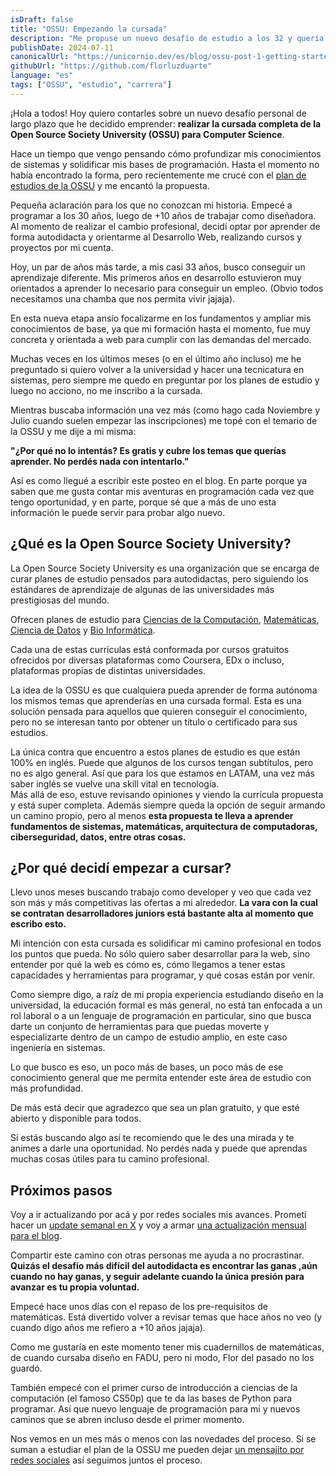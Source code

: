 ```yaml
---
isDraft: false
title: "OSSU: Empezando la cursada"
description: "Me propuse un nuevo desafío de estudio a los 32 y quería contarles todo sobre el tema."
publishDate: 2024-07-11
canonicalUrl: "https://unicornio.dev/es/blog/ossu-post-1-getting-started"
githubUrl: "https://github.com/florluzduarte"
language: "es"
tags: ["OSSU", "estudio", "carrera"]
---
```


¡Hola a todos! Hoy quiero contarles sobre un nuevo desafío personal de largo plazo que he decidido emprender: **realizar la cursada completa de la Open Source Society University (OSSU) para Computer Science**.  

Hace un tiempo que vengo pensando cómo profundizar mis conocimientos de sistemas y solidificar mis bases de programación. Hasta el momento no había encontrado la forma, pero recientemente me crucé con el [plan de estudios de la OSSU](https://github.com/ossu/computer-science) y me encantó la propuesta.  

Pequeña aclaración para los que no conozcan mi historia. Empecé a programar a los 30 años, luego de +10 años de trabajar como diseñadora. Al momento de realizar el cambio profesional, decidí optar por aprender de forma autodidacta y orientarme al Desarrollo Web, realizando cursos y proyectos por mi cuenta.  

Hoy, un par de años más tarde, a mis casi 33 años, busco conseguir un aprendizaje diferente. Mis primeros años en desarrollo estuvieron muy orientados a aprender lo necesario para conseguir un empleo. (Obvio todos necesitamos una chamba que nos permita vivir jajaja).    

En esta nueva etapa ansío focalizarme en los fundamentos y ampliar mis conocimientos de base, ya que mi formación hasta el momento, fue muy concreta y orientada a web para cumplir con las demandas del mercado.  

Muchas veces en los últimos meses (o en el último año incluso) me he preguntado si quiero volver a la universidad y hacer una tecnicatura en sistemas, pero siempre me quedo en preguntar por los planes de estudio y luego no acciono, no me inscribo a la cursada.   

Mientras buscaba información una vez más (como hago cada Noviembre y Julio cuando suelen empezar las inscripciones) me topé con el temario de la OSSU y me dije a mi misma:  

**"¿Por qué no lo intentás? Es gratis y cubre los temas que querías aprender. No perdés nada con intentarlo."**   

Así es como llegué a escribir este posteo en el blog. En parte porque ya saben que me gusta contar mis aventuras en programación cada vez que tengo oportunidad, y en parte, porque sé que a más de uno esta información le puede servir para probar algo nuevo.  

## ¿Qué es la Open Source Society University?

La Open Source Society University es una organización que se encarga de curar planes de estudio pensados para autodidactas, pero siguiendo los estándares de aprendizaje de algunas de las universidades más prestigiosas del mundo.  

Ofrecen planes de estudio para [Ciencias de la Computación](https://github.com/ossu/computer-science), [Matemáticas](https://github.com/ossu/math), [Ciencia de Datos](https://github.com/ossu/data-science) y [Bio Informática](https://github.com/ossu/bioinformatics).   

Cada una de estas currículas está conformada por cursos gratuitos ofrecidos por diversas plataformas como Coursera, EDx o incluso, plataformas propias de distintas universidades.  

La idea de la OSSU es que cualquiera pueda aprender de forma autónoma los mismos temas que aprenderías en una cursada formal. Esta es una solución pensada para aquellos que quieren conseguir el conocimiento, pero no se interesan tanto por obtener un título o certificado para sus estudios.  

La única contra que encuentro a estos planes de estudio es que están 100% en inglés. Puede que algunos de los cursos tengan subtítulos, pero no es algo general. Así que para los que estamos en LATAM, una vez más saber inglés se vuelve una skill vital en tecnología.   
Más allá de eso, estuve revisando opiniones y viendo la currícula propuesta y está super completa. Además siempre queda la opción de seguir armando un camino propio, pero al menos **esta propuesta te lleva a aprender fundamentos de sistemas, matemáticas, arquitectura de computadoras, ciberseguridad, datos, entre otras cosas.** 

## ¿Por qué decidí empezar a cursar?

Llevo unos meses buscando trabajo como developer y veo que cada vez son más y más competitivas las ofertas a mi alrededor. **La vara con la cual se contratan desarrolladores juniors está bastante alta al momento que escribo esto.**  

Mi intención con esta cursada es solidificar mi camino profesional en todos los puntos que pueda. No sólo quiero saber desarrollar para la web, sino entender por qué la web es cómo es, cómo llegamos a tener estas capacidades y herramientas para programar, y qué cosas están por venir.  

Como siempre digo, a raíz de mi propia experiencia estudiando diseño en la universidad, la educación formal es más general, no está tan enfocada a un rol laboral o a un lenguaje de programación en particular, sino que busca darte un conjunto de herramientas para que puedas moverte y especializarte dentro de un campo de estudio amplio, en este caso ingeniería en sistemas.  

Lo que busco es eso, un poco más de bases, un poco más de ese conocimiento general que me permita entender este área de estudio con más profundidad.  

De más está decir que agradezco que sea un plan gratuito, y que esté abierto y disponible para todos.  

Si estás buscando algo así te recomiendo que le des una mirada y te animes a darle una oportunidad. No perdés nada y puede que aprendas muchas cosas útiles para tu camino profesional.  

## Próximos pasos

Voy a ir actualizando por acá y por redes sociales mis avances. Prometí hacer un [update semanal en X](https://x.com/florluzduarte) y voy a armar [una actualización mensual para el blog](https://unicornio.dev).  

Compartir este camino con otras personas me ayuda a no procrastinar. **Quizás el desafío más difícil del autodidacta es encontrar las ganas ,aún cuando no hay ganas, y seguir adelante cuando la única presión para avanzar es tu propia voluntad.**   

Empecé hace unos días con el repaso de los pre-requisitos de matemáticas. Está divertido volver a revisar temas que hace años no veo (y cuando digo años me refiero a +10 años jajaja).  

Como me gustaría en este momento tener mis cuadernillos de matemáticas, de cuando cursaba diseño en FADU, pero ni modo, Flor del pasado no los guardó.  

También empecé con el primer curso de introducción a ciencias de la computación (el famoso CS50p) que te da las bases de Python para programar. Así que nuevo lenguaje de programación para mí y nuevos caminos que se abren incluso desde el primer momento.   

Nos vemos en un mes más o menos con las novedades del proceso. Si se suman a estudiar el plan de la OSSU me pueden dejar [un mensajito por redes sociales](https://links.unicornio.dev) así seguimos juntos el proceso.  